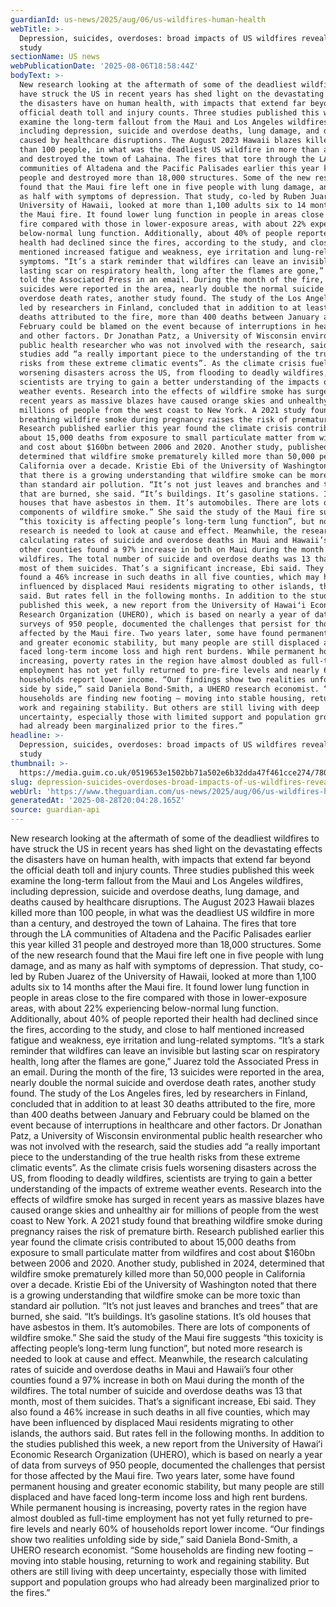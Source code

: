 ```yaml
---
guardianId: us-news/2025/aug/06/us-wildfires-human-health
webTitle: >-
  Depression, suicides, overdoses: broad impacts of US wildfires revealed in
  study
sectionName: US news
webPublicationDate: '2025-08-06T18:58:44Z'
bodyText: >-
  New research looking at the aftermath of some of the deadliest wildfires to
  have struck the US in recent years has shed light on the devastating effects
  the disasters have on human health, with impacts that extend far beyond the
  official death toll and injury counts. Three studies published this week
  examine the long-term fallout from the Maui and Los Angeles wildfires,
  including depression, suicide and overdose deaths, lung damage, and deaths
  caused by healthcare disruptions. The August 2023 Hawaii blazes killed more
  than 100 people, in what was the deadliest US wildfire in more than a century,
  and destroyed the town of Lahaina. The fires that tore through the LA
  communities of Altadena and the Pacific Palisades earlier this year killed 31
  people and destroyed more than 18,000 structures. Some of the new research
  found that the Maui fire left one in five people with lung damage, and as many
  as half with symptoms of depression. That study, co-led by Ruben Juarez of the
  University of Hawaii, looked at more than 1,100 adults six to 14 months after
  the Maui fire. It found lower lung function in people in areas close to the
  fire compared with those in lower-exposure areas, with about 22% experiencing
  below-normal lung function. Additionally, about 40% of people reported their
  health had declined since the fires, according to the study, and close to half
  mentioned increased fatigue and weakness, eye irritation and lung-related
  symptoms. “It’s a stark reminder that wildfires can leave an invisible but
  lasting scar on respiratory health, long after the flames are gone,” Juarez
  told the Associated Press in an email. During the month of the fire, 13
  suicides were reported in the area, nearly double the normal suicide and
  overdose death rates, another study found. The study of the Los Angeles fires,
  led by researchers in Finland, concluded that in addition to at least 30
  deaths attributed to the fire, more than 400 deaths between January and
  February could be blamed on the event because of interruptions in healthcare
  and other factors. Dr Jonathan Patz, a University of Wisconsin environmental
  public health researcher who was not involved with the research, said the
  studies add “a really important piece to the understanding of the true health
  risks from these extreme climatic events”. As the climate crisis fuels
  worsening disasters across the US, from flooding to deadly wildfires,
  scientists are trying to gain a better understanding of the impacts of extreme
  weather events. Research into the effects of wildfire smoke has surged in
  recent years as massive blazes have caused orange skies and unhealthy air for
  millions of people from the west coast to New York. A 2021 study found that
  breathing wildfire smoke during pregnancy raises the risk of premature birth.
  Research published earlier this year found the climate crisis contributed to
  about 15,000 deaths from exposure to small particulate matter from wildfires
  and cost about $160bn between 2006 and 2020. Another study, published in 2024,
  determined that wildfire smoke prematurely killed more than 50,000 people in
  California over a decade. Kristie Ebi of the University of Washington noted
  that there is a growing understanding that wildfire smoke can be more toxic
  than standard air pollution. “It’s not just leaves and branches and trees”
  that are burned, she said. “It’s buildings. It’s gasoline stations. It’s old
  houses that have asbestos in them. It’s automobiles. There are lots of
  components of wildfire smoke.” She said the study of the Maui fire suggests
  “this toxicity is affecting people’s long-term lung function”, but noted more
  research is needed to look at cause and effect. Meanwhile, the research
  calculating rates of suicide and overdose deaths in Maui and Hawaii’s four
  other counties found a 97% increase in both on Maui during the month of the
  wildfires. The total number of suicide and overdose deaths was 13 that month,
  most of them suicides. That’s a significant increase, Ebi said. They also
  found a 46% increase in such deaths in all five counties, which may have been
  influenced by displaced Maui residents migrating to other islands, the authors
  said. But rates fell in the following months. In addition to the studies
  published this week, a new report from the University of Hawaiʻi Economic
  Research Organization (UHERO), which is based on nearly a year of data from
  surveys of 950 people, documented the challenges that persist for those
  affected by the Maui fire. Two years later, some have found permanent housing
  and greater economic stability, but many people are still displaced and have
  faced long-term income loss and high rent burdens. While permanent housing is
  increasing, poverty rates in the region have almost doubled as full-time
  employment has not yet fully returned to pre-fire levels and nearly 60% of
  households report lower income. “Our findings show two realities unfolding
  side by side,” said Daniela Bond-Smith, a UHERO research economist. “Some
  households are finding new footing – moving into stable housing, returning to
  work and regaining stability. But others are still living with deep
  uncertainty, especially those with limited support and population groups who
  had already been marginalized prior to the fires.”
headline: >-
  Depression, suicides, overdoses: broad impacts of US wildfires revealed in
  study
thumbnail: >-
  https://media.guim.co.uk/0519653e1502bb71a502e6b32dda47f461cce274/780_0_6111_4890/500.jpg
slug: depression-suicides-overdoses-broad-impacts-of-us-wildfires-revealed-in-study
webUrl: 'https://www.theguardian.com/us-news/2025/aug/06/us-wildfires-human-health'
generatedAt: '2025-08-28T20:04:28.165Z'
source: guardian-api
---
```

New research looking at the aftermath of some of the deadliest wildfires to have struck the US in recent years has shed light on the devastating effects the disasters have on human health, with impacts that extend far beyond the official death toll and injury counts. Three studies published this week examine the long-term fallout from the Maui and Los Angeles wildfires, including depression, suicide and overdose deaths, lung damage, and deaths caused by healthcare disruptions. The August 2023 Hawaii blazes killed more than 100 people, in what was the deadliest US wildfire in more than a century, and destroyed the town of Lahaina. The fires that tore through the LA communities of Altadena and the Pacific Palisades earlier this year killed 31 people and destroyed more than 18,000 structures. Some of the new research found that the Maui fire left one in five people with lung damage, and as many as half with symptoms of depression. That study, co-led by Ruben Juarez of the University of Hawaii, looked at more than 1,100 adults six to 14 months after the Maui fire. It found lower lung function in people in areas close to the fire compared with those in lower-exposure areas, with about 22% experiencing below-normal lung function. Additionally, about 40% of people reported their health had declined since the fires, according to the study, and close to half mentioned increased fatigue and weakness, eye irritation and lung-related symptoms. “It’s a stark reminder that wildfires can leave an invisible but lasting scar on respiratory health, long after the flames are gone,” Juarez told the Associated Press in an email. During the month of the fire, 13 suicides were reported in the area, nearly double the normal suicide and overdose death rates, another study found. The study of the Los Angeles fires, led by researchers in Finland, concluded that in addition to at least 30 deaths attributed to the fire, more than 400 deaths between January and February could be blamed on the event because of interruptions in healthcare and other factors. Dr Jonathan Patz, a University of Wisconsin environmental public health researcher who was not involved with the research, said the studies add “a really important piece to the understanding of the true health risks from these extreme climatic events”. As the climate crisis fuels worsening disasters across the US, from flooding to deadly wildfires, scientists are trying to gain a better understanding of the impacts of extreme weather events. Research into the effects of wildfire smoke has surged in recent years as massive blazes have caused orange skies and unhealthy air for millions of people from the west coast to New York. A 2021 study found that breathing wildfire smoke during pregnancy raises the risk of premature birth. Research published earlier this year found the climate crisis contributed to about 15,000 deaths from exposure to small particulate matter from wildfires and cost about $160bn between 2006 and 2020. Another study, published in 2024, determined that wildfire smoke prematurely killed more than 50,000 people in California over a decade. Kristie Ebi of the University of Washington noted that there is a growing understanding that wildfire smoke can be more toxic than standard air pollution. “It’s not just leaves and branches and trees” that are burned, she said. “It’s buildings. It’s gasoline stations. It’s old houses that have asbestos in them. It’s automobiles. There are lots of components of wildfire smoke.” She said the study of the Maui fire suggests “this toxicity is affecting people’s long-term lung function”, but noted more research is needed to look at cause and effect. Meanwhile, the research calculating rates of suicide and overdose deaths in Maui and Hawaii’s four other counties found a 97% increase in both on Maui during the month of the wildfires. The total number of suicide and overdose deaths was 13 that month, most of them suicides. That’s a significant increase, Ebi said. They also found a 46% increase in such deaths in all five counties, which may have been influenced by displaced Maui residents migrating to other islands, the authors said. But rates fell in the following months. In addition to the studies published this week, a new report from the University of Hawaiʻi Economic Research Organization (UHERO), which is based on nearly a year of data from surveys of 950 people, documented the challenges that persist for those affected by the Maui fire. Two years later, some have found permanent housing and greater economic stability, but many people are still displaced and have faced long-term income loss and high rent burdens. While permanent housing is increasing, poverty rates in the region have almost doubled as full-time employment has not yet fully returned to pre-fire levels and nearly 60% of households report lower income. “Our findings show two realities unfolding side by side,” said Daniela Bond-Smith, a UHERO research economist. “Some households are finding new footing – moving into stable housing, returning to work and regaining stability. But others are still living with deep uncertainty, especially those with limited support and population groups who had already been marginalized prior to the fires.”
